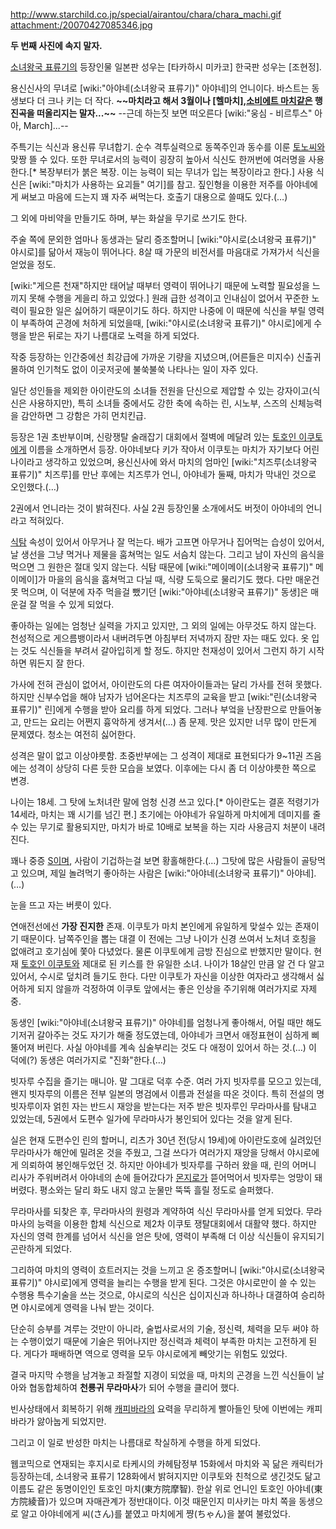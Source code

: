http://www.starchild.co.jp/special/airantou/chara/chara_machi.gif
attachment:/20070427085346.jpg

'''두 번째 사진에 속지 말자.'''

[[소녀왕국 표류기]]의 등장인물 일본판 성우는 [타카하시 미카코] 한국판 성우는 [조현정].

용신신사의 무녀로 [wiki:"아야네(소녀왕국 표류기)" 아야네]의 언니이다. 바스트는 동생보다 더 크나 키는 더 작다. '''~~마치라고 해서 3월이나 [헬마치],[[소비에트 마치]]같은 행진곡을 떠올리지는 말자...~~''' --근데 하는짓 보면 떠오른다 [wiki:"웅심 - 비르투스" 아아, March]...--

주특기는 식신과 용신류 무녀합기. 순수 격투실력으로 동쪽주인과 동수를 이룬 [[토노씨]]와 맞짱 뜰 수 있다. 또한 무녀로서의 능력이 굉장히 높아서 식신도 한꺼번에 여러명을 사용한다.[* 복장부터가 붉은 복장. 이는 능력이 되는 무녀가 입는 복장이라고 한다.] 사용 식신은 [wiki:"마치가 사용하는 요괴들" 여기]를 참고. 짚인형을 이용한 저주를 아야네에게 써보고 마음에 드는지 꽤 자주 써먹는다. 호출기 대용으로 쓸때도 있다.(…)

그 외에 마비약을 만들기도 하며, 부는 화살을 무기로 쓰기도 한다. 

주술 쪽에 문외한 엄마나 동생과는 달리 증조할머니 [wiki:"야시로(소녀왕국 표류기)" 야시로]를 닮아서 재능이 뛰어나다. 8살 때 가문의 비전서를 마음대로 가져가서 식신을 얻었을 정도.

[wiki:"게으른 천재"하지만 태어날 때부터 영력이 뛰어나기 때문에 노력할 필요성을 느끼지 못해 수행을 게을리 하고 있었다.] 원래 급한 성격이고 인내심이 없어서 꾸준한 노력이 필요한 일은 싫어하기 때문이기도 하다. 하지만 나중에 이 때문에 식신을 부릴 영력이 부족하여 곤경에 처하게 되었을때, [wiki:"야시로(소녀왕국 표류기)" 야시로]에게 수행을 받은 뒤로는 자기 나름대로 노력을 하게 되었다.

작중 등장하는 인간중에선 최강급에 가까운 기량을 지녔으며,(어른들은 미지수) 신출귀몰하여 인기척도 없이 이곳저곳에 불쑥불쑥 나타나는 일이 자주 있다. 

일단 성인들을 제외한 아이란도의 소녀들 전원을 단신으로 제압할 수 있는 강자이고(식신은 사용하지만), 특히 소녀들 중에서도 강한 축에 속하는 린, 시노부, 스즈의 신체능력을 감안하면 그 강함은 가히 먼치킨급.  

등장은 1권 초반부이며, 신랑쟁탈 술래잡기 대회에서 절벽에 메달려 있는 [[토호인 이쿠토]]에게 이름을 소개하면서 등장. 아야네보다 키가 작아서 이쿠토는 마치가 자기보다 어린 나이라고 생각하고 있었으며, 용신신사에 와서 마치의 엄마인 [wiki:"치즈루(소녀왕국 표류기)" 치즈루]를 만난 후에는 치즈루가 언니, 아야네가 둘째, 마치가 막내인 것으로 오인했다.(…)

2권에서 언니라는 것이 밝혀진다. 사실 2권 등장인물 소개에서도 버젓이 아야네의 언니라고 적혀있다.

[[식탐]] 속성이 있어서 아무거나 잘 먹는다. 배가 고프면 아무거나 집어먹는 습성이 있어서, 날 생선을 그냥 먹거나 제물을 훔쳐먹는 일도 서슴치 않는다. 그리고 남이 자신의 음식을 먹으면 그 원한은 절대 잊지 않는다. 식탐 때문에 [wiki:"메이메이(소녀왕국 표류기)" 메이메이]가 마을의 음식을 훔쳐먹고 다닐 때, 식량 도둑으로 물리기도 했다. 다만 매운건 못 먹으며, 이 덕분에 자주 먹을걸 뺐기던 [wiki:"아야네(소녀왕국 표류기)" 동생]은 매운걸 잘 먹을 수 있게 되었다.

좋아하는 일에는 엄청난 실력을 가지고 있지만, 그 외의 일에는 아무것도 하지 않는다. 천성적으로 게으름뱅이라서 내버려두면 아침부터 저녁까지 잠만 자는 때도 있다. 옷 입는 것도 식신들을 부려서 갈아입히게 할 정도. 하지만 천재성이 있어서 그런지 하기 시작하면 뭐든지 잘 한다.

가사에 전혀 관심이 없어서, 아이란도의 다른 여자아이들과는 달리 가사를 전혀 못했다. 하지만 신부수업을 해야 남자가 넘어온다는 치즈루의 교육을 받고 [wiki:"린(소녀왕국 표류기)" 린]에게 수행을 받아 요리를 하게 되었다. 그러나 부엌을 난장판으로 만들어놓고, 만드는 요리는 어쩐지 흉악하게 생겨서(…) 좀 문제. 맛은 있지만 너무 많이 만든게 문제였다. 청소는 여전히 싫어한다.

성격은 말이 없고 이상야릇함. 초중반부에는 그 성격이 제대로 표현되다가 9~11권 즈음에는 성격이 상당히 다른 듯한 모습을 보였다. 이후에는 다시 좀 더 이상야릇한 쪽으로 변경.

나이는 18세. 그 탓에 노처녀란 말에 엄청 신경 쓰고 있다.[* 아이란도는 결혼 적령기가 14세라, 마치는 꽤 시기를 넘긴 편.] 초기에는 아야네가 유일하게 마치에게 데미지를 줄 수 있는 무기로 활용되지만, 마치가 바로 10배로 보복을 하는 지라 사용금지 처분이 내려진다.

꽤나 중증 [[S]]이며, 사람이 기겁하는걸 보면 황홀해한다.(…) 그탓에 많은 사람들이 골탕먹고 있으며, 제일 놀려먹기 좋아하는 사람은 [wiki:"아야네(소녀왕국 표류기)" 아야네].(…)

눈을 뜨고 자는 버릇이 있다.

연애전선에선 '''가장 진지한''' 존재. 이쿠토가 마치 본인에게 유일하게 맞설수 있는 존재이기 때문이다. 남쪽주인을 뽑는 대결 이 전에는 그냥 나이가 신경 쓰여서 노처녀 호칭을 없애려고 호기심에 쫓아 다녔었다. 물론 이쿠토에게 금방 진심으로 반했지만 말이다. 현재 [[토호인 이쿠토]]와 제대로 된 키스를 한 유일한 소녀. 나이가 18살인 만큼 알 건 다 알고 있어서, 수시로 덮치려 들기도 한다. 다만 이쿠토가 자신을 이상한 여자라고 생각해서 싫어하게 되지 않을까 걱정하여 이쿠토 앞에서는 좋은 인상을 주기위해 여러가지로 자제 중.

동생인 [wiki:"아야네(소녀왕국 표류기)" 아야네]를 엄청나게 좋아해서, 어릴 때만 해도 기저귀 갈아주는 것도 자기가 해줄 정도였는데, 아야네가 크면서 애정표현이 심하게 삐뚤어져 버린다. 사실 아야네를 계속 심술부리는 것도 다 애정이 있어서 하는 것.(…) 이 덕에(?) 동생은 여러가지로 "진화"한다.(…)

빗자루 수집을 즐기는 매니아. 말 그대로 덕후 수준. 여러 가지 빗자루를 모으고 있는데, 왠지 빗자루의 이름은 전부 일본의 명검에서 이름과 전설을 따온 것이다. 특히 전설의 명 빗자루이자 얽힌 자는 반드시 재앙을 받는다는 저주 받은 빗자루인 무라마사를 탐내고 있었는데, 5권에서 도편수 일가에 무라마사가 봉인되어 있다는 것을 알게 된다.

실은 현재 도편수인 린의 할머니, 리츠가 30년 전(당시 19세)에 아이란도호에 실려있던 무라마사가 해안에 밀려온 것을 주웠고, 그걸 쓰다가 여러가지 재앙을 당해서 야시로에게 의뢰하여 봉인해두었던 것. 하지만 아야네가 빗자루를 구하러 왔을 때, 린의 어머니 리사가 주워버려서 아야네의 손에 들어갔다가 [[몬지로]]가 뜯어먹어서 빗자루는 엉망이 돼버렸다. 평소와는 달리 화도 내지 않고 눈물만 뚝뚝 흘릴 정도로 슬퍼했다.

무라마사를 되찾은 후, 무라마사의 원령과 계약하여 식신 무라마사를 얻게 되었다. 무라마사의 능력을 이용한 합체 식신으로 제2차 이쿠토 쟁탈대회에서 대활약 했다. 하지만 자신의 영력 한계를 넘어서 식신을 얻은 탓에, 영력이 부족해 더 이상 식신들이 유지되기 곤란하게 되었다.

그리하여 마치의 영력이 흐트러지는 것을 느끼고 온 증조할머니 [wiki:"야시로(소녀왕국 표류기)" 야시로]에게 영력을 늘리는 수행을 받게 된다. 그것은 야시로만이 쓸 수 있는 수행용 특수기술을 쓰는 것으로, 야시로의 식신은 십이지신과 하나하나 대결하여 승리하면 야시로에게 영력을 나눠 받는 것이다.

단순히 승부를 겨루는 것만이 아니라, 술법사로서의 기술, 정신력, 체력을 모두 써야 하는 수행이었기 때문에 기술은 뛰어나지만 정신력과 체력이 부족한 마치는 고전하게 된다. 게다가 패배하면 역으로 영력을 모두 야시로에게 빼앗기는 위험도 있었다.

결국 마지막 수행을 남겨놓고 좌절할 지경이 되었을 때, 마치의 곤경을 느낀 식신들이 날아와 협동합체하여 '''천룡귀 무라마사'''가 되어 수행을 클리어 했다.

빈사상태에서 회복하기 위해 [[캐피바라]]의 요력을 무리하게 빨아들인 탓에 이번에는 캐피바라가 앓아눕게 되었지만.

그리고 이 일로 반성한 마치는 나름대로 착실하게 수행을 하게 되었다.

웹코믹으로 연재되는 후지시로 타케시의 카헤탐정부 15화에서 마치와 꼭 닮은 캐릭터가 등장하는데, 소녀왕국 표류기 128화에서 밝혀지지만 이쿠토와 친척으로 생긴것도 닮고 이름도 같은 동명이인인 토호인 마치(東方院摩智). 한살 위로 언니인 토호인 아야네(東方院綾音)가 있으며 자매관계가 정반대이다. 이것 때문인지 미사키는 마치 쪽을 동생으로 알고 아야네에게 씨(さん)를 붙였고 마치에게 쨩(ちゃん)을 붙여 불렀었다.
